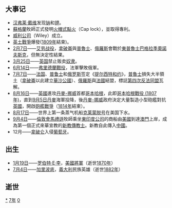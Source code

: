 {{yearTOC|1807|清'''[[嘉庆|嘉庆]]十二年'''；蔡牽'''[[光明_(蔡牽)|光明]]三年'''；越南'''[[嘉隆|嘉隆]]六年'''；日本'''[[文化_(年號)|文化]]四年'''}}
== 大事记 ==
*[[汉弗里·戴维|汉弗莱·戴维]]发现[[钠|钠]]和[[钾|钾]]。
*[[蘇格蘭|蘇格蘭]]牧師{{le|亞歷山大·約翰·福賽斯|Alexander John Forsyth}}正式發明[[雷管槍|火帽式點火]]（Cap lock），並取得專利。
*[[威利公司|威利公司]]（Wiley）成立。
*[[英土戰爭|英土戰爭]]爆發([[1809年|1809年]]結束)。
*[[2月7日|2月7日]]——[[埃劳战役|艾劳战役]]，[[拿破崙|拿破崙]]與[[普魯士|普魯士]]、[[俄羅斯|俄羅斯]]會戰於[[東普魯士|東普魯士]][[巴格拉季奧諾夫斯克|巴格拉季奧諾夫斯克]]，但無決定性結果。
*[[3月25日|3月25日]]——[[英国|英国]]禁止贩卖[[奴隶制度|奴隶]]。
*[[6月14日|6月14日]]——[[弗里德蘭戰役|弗里德蘭戰役]]，法軍擊敗俄軍。
*[[7月7日|7月7日]]——[[法国|法国]]、[[普魯士|普鲁士]]和[[俄罗斯|俄罗斯]]签定《[[提尔西特和约|提尔西特和约]]》，[[普魯士|普魯士]]損失大半領土（[[拿破崙|拿破崙]]以此建立[[華沙公國|華沙公國]]）、[[俄羅斯|俄羅斯]]與[[法國|法國]]結盟，標誌[[第四次反法同盟|第四次反法同盟]]瓦解。
*[[8月16日|8月16日]]——[[英國|英國]]進攻[[丹麥-挪威|丹麥-挪威]]首都[[哥本哈根|哥本哈根]]，此即[[哥本哈根戰役_(1807年)|哥本哈根戰役 (1807年)]]，直到[[9月5日|9月5日]][[丹麥|丹麥]]海軍投降，後[[丹麥-挪威|丹麥-挪威]]政府決定大量製造小型砲艦對抗[[英國|英國]]，開啟[[砲艦戰爭|砲艦戰爭]]（[[1814年|1814年]]結束）。
*[[8月17日|8月17日]]——世界上第一条蒸气机船[[克莱蒙脱号|克莱蒙脱号]]在美国下水。
*[[9月4日|9月4日]]——[[倫敦會|倫敦會]][[马礼逊|馬禮遜]]牧師乘坐[[東印度公司|東印度公司]]的商船由[[美國|美國]]到達[[澳門|澳門]]上岸，成為第一個正式來華宣教的[[新教|新教]][[传教士|傳教士]]。新教自此傳入[[中国|中國]]。
*12月——[[拿破仑·波拿巴|拿破仑]]入侵[[葡萄牙|葡萄牙]]。

== 出生 ==
*[[1月19日|1月19日]]——[[罗伯特·E·李|罗伯特·E·李]]，[[美國|美國]][[將軍|將軍]]（逝世[[1870年|1870年]]）
*[[7月4日|7月4日]]——[[加里波底|加里波底]]，[[義大利|義大利]]民族英雄（逝世[[1882年|1882年]]）

== 逝世 ==
{{Wikisource year mention}}
{{MonthTOC|1807年|逝世人物列表}}

[[Category:1807年|*]]
[[Category:1800年代|7年]]
[[Category:19世纪各年|0]]